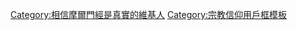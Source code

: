 {{userbox
| border-c = {{{1|#000}}}
| id       = {{{3|[[Image:Book_of_Mormon_English_Missionary_Edition_Soft_Cover.jpg|30px]]}}}
| id-c     = d7ae36
| id-s     = {{{5|12}}}
| info     = {{{4|這個用戶相信'''[[摩爾門經]]'''是真實的。}}}
| info-c   = {{{2|#eeeeee}}}
| info-fc  = blue
| info-op  = text-align:center;
}}

<includeonly>[[Category:相信摩爾門經是真實的維基人]]</includeonly>
<noinclude>[[Category:宗教信仰用戶框模板]]</noinclude>